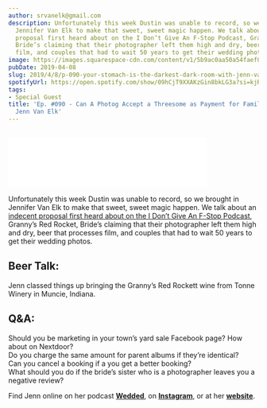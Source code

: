 ```yaml
---
author: srvanelk@gmail.com
description: Unfortunately this week Dustin was unable to record, so we brought in
  Jennifer Van Elk to make that sweet, sweet magic happen. We talk about an indecent
  proposal first heard about on the I Don’t Give An F-Stop Podcast, Granny’s Red Rocket,
  Bride’s claiming that their photographer left them high and dry, beer that processes
  film, and couples that had to wait 50 years to get their wedding photos.
image: https://images.squarespace-cdn.com/content/v1/5b9ac0aa50a54faef024c950/1554706447379-03D1Z0S9BNCYBHOBT9N6/JVE+Photo-001.jpg?format=original
pubDate: 2019-04-08
slug: 2019/4/8/p-090-your-stomach-is-the-darkest-dark-room-with-jenn-van-elk
spotifyUrl: https://open.spotify.com/show/09hCjT9XXAKzGin8bkLG3a?si=kjRZvQ1JTb6Ov3HVzSSlWA
tags:
- Special Guest
title: 'Ep. #090 - Can A Photog Accept a Threesome as Payment for Family Photos? with
  Jenn Van Elk'
---
```


<figure>
  <img src="https://images.squarespace-cdn.com/content/v1/5b9ac0aa50a54faef024c950/1554706447379-03D1Z0S9BNCYBHOBT9N6/JVE+Photo-001.jpg?format=original" alt="" />
</figure>
<iframe class="embedly-embed" src="//cdn.embedly.com/widgets/media.html?src=https%3A%2F%2Fanchor.fm%2Fweddingphotohangover%2Fembed%2Fepisodes%2FEp--090---Your-Stomach-is-the-Darkest-Dark-Room-with-Jenn-Van-Elk-e3m3rl&url=https%3A%2F%2Fanchor.fm%2Fweddingphotohangover%2Fepisodes%2FEp--090---Your-Stomach-is-the-Darkest-Dark-Room-with-Jenn-Van-Elk-e3m3rl&image=https%3A%2F%2Fs3-us-west-2.amazonaws.com%2Fanchor-generated-image-bank%2Fproduction%2Fpodcast_uploaded_episode400%2F805714%2F805714-1554706038330-ef2bfd1fe5b71.jpg&key=61d05c9d54e8455ea7a9677c366be814&type=text%2Fhtml&schema=anchor&wmode=opaque" width="400" height="102" scrolling="no" frameborder="0" allow="autoplay; fullscreen" allowfullscreen="true"></iframe>

Unfortunately this week Dustin was unable to record, so we brought in Jennifer Van Elk to make that sweet, sweet magic happen. We talk about an [indecent proposal first heard about on the I Don’t Give An F-Stop Podcast](https://podcasts.apple.com/us/podcast/episode-13-clenched-b-holes-season-2-premiere/id1396794953?i=1000433720675), Granny’s Red Rocket, Bride’s claiming that their photographer left them high and dry, beer that processes film, and couples that had to wait 50 years to get their wedding photos.

## Beer Talk:  
Jenn classed things up bringing the Granny’s Red Rockett wine from Tonne Winery in Muncie, Indiana.

## Q&A:  
Should you be marketing in your town’s yard sale Facebook page? How about on Nextdoor?  
Do you charge the same amount for parent albums if they’re identical?  
Can you cancel a booking if a you get a better booking?  
What should you do if the bride’s sister who is a photographer leaves you a negative review?

Find Jenn online on her podcast [**Wedded**](http://www.weddedpod.com/), on [**Instagram**](https://www.instagram.com/jennvanelkphoto/), or at her [**website**](http://jennifervanelk.com/).